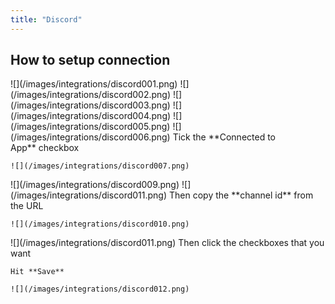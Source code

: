```yaml
---
title: "Discord"
---
```


## How to setup connection

<Steps>
  <Step title="Login to your Discord account on your browser" />

  <Step title="Click the gear icon beside the channel name">
    ![](/images/integrations/discord001.png)
  </Step>

  <Step title="Click Integrations">
    ![](/images/integrations/discord002.png)
  </Step>

  <Step title="Click Webhooks">
    ![](/images/integrations/discord003.png)
  </Step>

  <Step title="Click New Webhook button">
    ![](/images/integrations/discord004.png)
  </Step>

  <Step title="Click on the new Webhook created">
    ![](/images/integrations/discord005.png)
  </Step>

  <Step title="Click Copy Webhook URL button">
    ![](/images/integrations/discord006.png)
  </Step>

  <Step title="Paste the webhook on the integrations panel">
    Tick the **Connected to App** checkbox

    ![](/images/integrations/discord007.png)
  </Step>

  <Step title="Exit the Discord settings menu" />

  <Step title="Copy the Guild ID from the URL">
    ![](/images/integrations/discord009.png)
  </Step>

  <Step title="Then paste the Guild ID to the field">
    ![](/images/integrations/discord011.png)
  </Step>

  <Step title="Click on your channel">
    Then copy the **channel id** from the URL

    ![](/images/integrations/discord010.png)
  </Step>

  <Step title="Paste the Channel ID(s) to the fields">
    ![](/images/integrations/discord011.png)
  </Step>

  <Step title="Go to the Actions tab">
    Then click the checkboxes that you want

    Hit **Save**

    ![](/images/integrations/discord012.png)
  </Step>
</Steps>

##